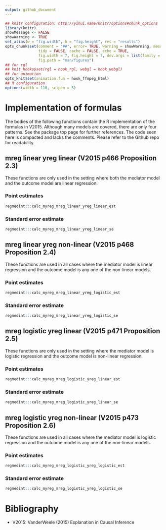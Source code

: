 ```yaml
---
output: github_document
---
```


```r
## knitr configuration: http://yihui.name/knitr/options#chunk_options
library(knitr)
showMessage <- FALSE
showWarning <- TRUE
set_alias(w = "fig.width", h = "fig.height", res = "results")
opts_chunk$set(comment = "##", error= TRUE, warning = showWarning, message = showMessage,
               tidy = FALSE, cache = FALSE, echo = TRUE,
               fig.width = 7, fig.height = 7, dev.args = list(family = "sans"),
               fig.path = "man/figures")
## for rgl
## knit_hooks$set(rgl = hook_rgl, webgl = hook_webgl)
## for animation
opts_knit$set(animation.fun = hook_ffmpeg_html)
## R configuration
options(width = 116, scipen = 5)
```

# Implementation of formulas

The bodies of the following functions contain the R implementation of the formulas in V2015. Although many models are covered, there are only four patterns. See the package top page for further references. The code seen here is compacted and lacks the comments. Please refer to the Github repo for readability.


## mreg linear yreg linear (V2015 p466 Proposition 2.3)

These functions are only used in the setting where both the mediator model and the outcome model are linear regression.

### Point estimates
```r
regmedint:::calc_myreg_mreg_linear_yreg_linear_est
```
### Standard error estimate
```r
regmedint:::calc_myreg_mreg_linear_yreg_linear_se
```


## mreg linear yreg non-linear (V2015 p468 Proposition 2.4)

These functions are used in all cases where the mediator model is linear regression and the outcome model is any one of the non-linear models.

### Point estimates
```r
regmedint:::calc_myreg_mreg_linear_yreg_logistic_est
```
### Standard error estimate
```r
regmedint:::calc_myreg_mreg_linear_yreg_logistic_se
```


## mreg logistic yreg linear (V2015 p471 Proposition 2.5)

These functions are only used in the setting where the mediator model is logistic regression and the outcome model is non-linear regression.

### Point estimates
```r
regmedint:::calc_myreg_mreg_logistic_yreg_linear_est
```
### Standard error estimate
```r
regmedint:::calc_myreg_mreg_logistic_yreg_linear_se
```


## mreg logistic yreg non-linear (V2015 p473 Proposition 2.6)

These functions are used in all cases where the mediator model is logistic regression and the outcome model is any one of the non-linear models.

### Point estimates
```r
regmedint:::calc_myreg_mreg_logistic_yreg_logistic_est
```
### Standard error estimate
```r
regmedint:::calc_myreg_mreg_logistic_yreg_logistic_se
```



# Bibliography
- V2015: VanderWeele (2015) Explanation in Causal Inference
